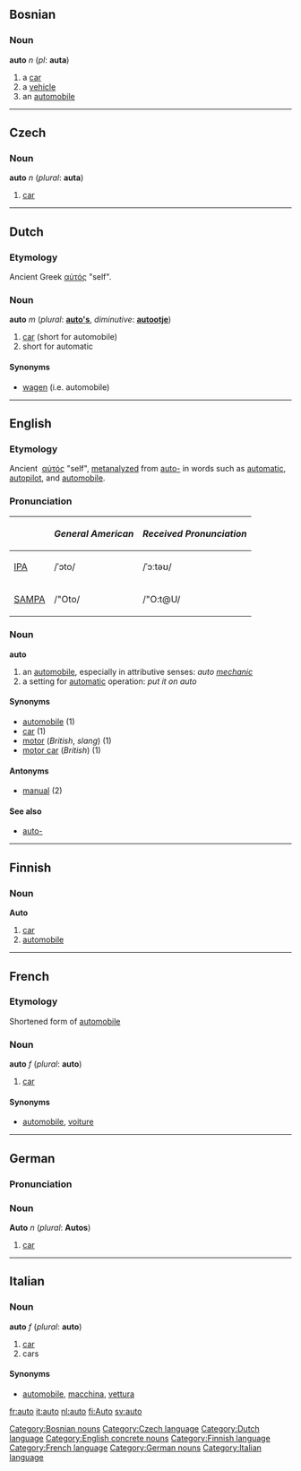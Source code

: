 ==Bosnian==
===Noun===
'''auto''' ''n'' (''pl'': '''auta''')
#a [[car]]
#a [[vehicle]]
#an [[automobile]]
[[Category:Bosnian nouns]]
----

==Czech==
===Noun===
'''auto''' ''n'' (''plural'': '''auta''')
# [[car]]
[[Category:Czech language]]
----
==Dutch==
===Etymology===
Ancient Greek [[αὐτός]] "self".
===Noun===
'''auto''' ''m'' (''plural'': '''[[auto's]]''', ''diminutive'': '''[[autootje]]''')
# [[car]] (short for automobile)
# short for automatic
====Synonyms====
*[[wagen]] (i.e. automobile)
[[Category:Dutch language]]
----
==English==
===Etymology===
Ancient {{Gr.}}&nbsp;[[αὐτός]] "self", [[metanalyze]]d from [[auto-]] in words such as [[automatic]], [[autopilot]], and [[automobile]].
===Pronunciation===
{| border=1 cellpadding=5
! !! ''General American'' !! ''Received Pronunciation''
|-
| [[w:IPA|IPA]] || /ˈɔto/ || /ˈɔːtəʊ/
|-
| [[w:SAMPA|SAMPA]] || /"Oto/ || /"O:t@U/
|}

===Noun===
'''auto'''
# an [[automobile]], especially in attributive senses: ''auto [[mechanic]]''
# a setting for [[automatic]] operation:  ''put it on auto''
====Synonyms====
*[[automobile#English|automobile]] (1)
*[[car]] (1)
*[[motor]] (''British'', ''slang'') (1)
*[[motor car]] (''British'') (1)
====Antonyms====
*[[manual]] (2)
====See also====
*[[auto-]]
[[Category:English concrete nouns]]
----
==Finnish==
===Noun===
'''Auto'''
# [[car]]
# [[automobile]]
[[Category:Finnish language]]
----
==French==
===Etymology===
Shortened form of [[automobile]]
===Noun===
'''auto''' ''f'' (''plural'': '''auto''')
# [[car]]
====Synonyms====
*[[automobile#French|automobile]], [[voiture]]
[[Category:French language]]
----
==German==
===Pronunciation===
{{IPA|[ˈʔauto]}}
===Noun===
'''Auto''' ''n'' (''plural'': '''Autos''')
# [[car]]
[[Category:German nouns]]
----
==Italian==
===Noun===
'''auto''' ''f'' (''plural'': '''auto''')
# [[car]]
# cars
====Synonyms====
*[[automobile#Italian|automobile]], [[macchina]], [[vettura]]
[[Category:Italian language]]

[[fr:auto]]
[[it:auto]]
[[nl:auto]]
[[fi:Auto]]
[[sv:auto]]